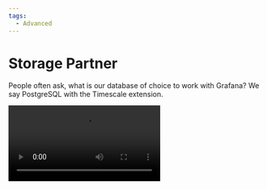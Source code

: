 ```yaml
---
tags:
  - Advanced
---
```



# Storage Partner

People often ask, what is our database of choice to work with Grafana? We say PostgreSQL with the Timescale extension.

<Video
  src="https://www.youtube.com/embed/SbjIWnrMIgk"
  title="PostgreSQL with Timescale in Grafana."
/>
